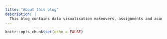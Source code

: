 ```yaml
---
title: "About this blog"
description: |
  This blog contains data visualisation makeovers, assignments and academic projects related to data analytics and visual analytics course requirements under SMU Master of IT for Business programme.
---
```


```r
knitr::opts_chunk$set(echo = FALSE)
```
